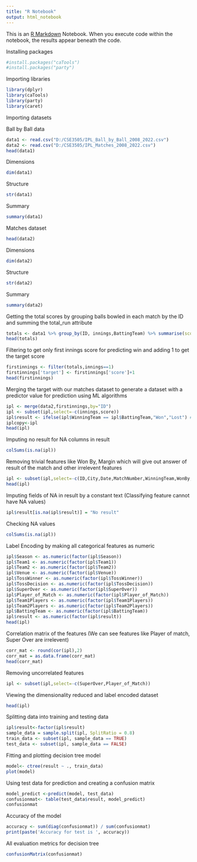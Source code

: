 ```yaml
---
title: "R Notebook"
output: html_notebook
---
```


This is an [R Markdown](http://rmarkdown.rstudio.com) Notebook. When you execute code within the notebook, the results appear beneath the code. 

Installing packages

```r
#install.packages("caTools")
#install.packages("party")
```


Importing libraries

```r
library(dplyr)
library(caTools)
library(party)
library(caret)
```

Importing datasets

Ball by Ball data

```r
data1 <- read.csv("D:/CSE3505/IPL_Ball_by_Ball_2008_2022.csv")
data2 <- read.csv("D:/CSE3505/IPL_Matches_2008_2022.csv")
head(data1)
```

Dimensions

```r
dim(data1)
```
Structure
```r
str(data1)
```
Summary

```r
summary(data1)
```
Matches dataset

```r
head(data2)
```

Dimensions

```r
dim(data2)
```

Structure

```r
str(data2)
```

Summary

```r
summary(data2)
```
Getting the total scores by grouping balls bowled in each match by the ID and summing the total_run attribute

```r
totals <- data1 %>% group_by(ID, innings,BattingTeam) %>% summarise(score=sum(total_run))
head(totals)
```

Filtering to get only first innings score for predicting win and adding 1 to get the target score

```r
firstinnings <- filter(totals,innings==1)
firstinnings['target'] <- firstinnings['score']+1
head(firstinnings)
```

Merging the target with our matches dataset to generate a dataset with a predictor value for prediction using ML algorithms

```r
ipl <- merge(data2,firstinnings,by="ID")
ipl <- subset(ipl,select=-c(innings,score))
ipl$result <- ifelse(ipl$WinningTeam == ipl$BattingTeam,"Won","Lost") #Predictor
iplcopy<-ipl
head(ipl)
```

Imputing no result for NA columns in result

```r
colSums(is.na(ipl))
```
Removing trivial features like Won By, Margin which will give out answer of result of the match and other irrelevent features

```r
ipl <- subset(ipl,select=-c(ID,City,Date,MatchNumber,WinningTeam,WonBy,Margin,method,Umpire1,Umpire2))
head(ipl)
```

Imputing fields of NA in result by a constant text (Classifying feature cannot have NA values)

```r
ipl$result[is.na(ipl$result)] = "No result"
```

Checking NA values

```r
colSums(is.na(ipl))
```
Label Encoding by making all categorical features as numeric

```r
ipl$Season <- as.numeric(factor(ipl$Season))
ipl$Team1 <- as.numeric(factor(ipl$Team1))
ipl$Team2 <- as.numeric(factor(ipl$Team2))
ipl$Venue <- as.numeric(factor(ipl$Venue))
ipl$TossWinner <- as.numeric(factor(ipl$TossWinner))
ipl$TossDecision <- as.numeric(factor(ipl$TossDecision))
ipl$SuperOver <- as.numeric(factor(ipl$SuperOver))
ipl$Player_of_Match <- as.numeric(factor(ipl$Player_of_Match))
ipl$Team1Players <- as.numeric(factor(ipl$Team1Players))
ipl$Team2Players <- as.numeric(factor(ipl$Team2Players))
ipl$BattingTeam <- as.numeric(factor(ipl$BattingTeam))
ipl$result <- as.numeric(factor(ipl$result))
head(ipl)
```

Correlation matrix of the features (We can see features like Player of match, Super Over are irrelevent)

```r
corr_mat <- round(cor(ipl),2) 
corr_mat = as.data.frame(corr_mat)
head(corr_mat)
```

Removing uncorrelated features

```r
ipl <- subset(ipl,select=-c(SuperOver,Player_of_Match))
```

Viewing the dimensionality reduced and label encoded dataset

```r
head(ipl)
```

Splitting data into training and testing data

```r
ipl$result<-factor(ipl$result)
sample_data = sample.split(ipl, SplitRatio = 0.8)
train_data <- subset(ipl, sample_data == TRUE)
test_data <- subset(ipl, sample_data == FALSE)
```

Fitting and plotting decision tree model

```r
model<- ctree(result ~ ., train_data)
plot(model)
```
Using test data for prediction and creating a confusion matrix

```r
model_predict <-predict(model, test_data)
confusionmat<- table(test_data$result, model_predict)
confusionmat
```
Accuracy of the model

```r
accuracy <- sum(diag(confusionmat)) / sum(confusionmat)
print(paste('Accuracy for test is ', accuracy))
```
All evaluation metrics for decision tree

```r
confusionMatrix(confusionmat)
```







































































